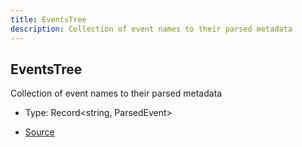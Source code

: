 ```yaml
---
title: EventsTree
description: Collection of event names to their parsed metadata
---
```


## EventsTree

Collection of event names to their parsed metadata

- Type: Record\<string, ParsedEvent>

- [Source](https://github.com/underctrl-io/commandkit/blob/141d1404ab18a8e659209a0fab65466bf3b6dd85/packages/commandkit/src/app/router/EventsRouter.ts#L31)